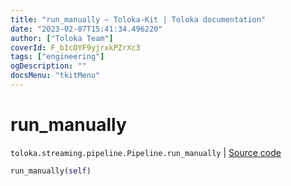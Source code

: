 ```yaml
---
title: "run_manually — Toloka-Kit | Toloka documentation"
date: "2023-02-07T15:41:34.496220"
author: ["Toloka Team"]
coverId: F_bIcOYF9yjrxkPZrXc3
tags: ["engineering"]
ogDescription: ""
docsMenu: "tkitMenu"
---
```


# run_manually
`toloka.streaming.pipeline.Pipeline.run_manually` | [Source code](https://github.com/Toloka/toloka-kit/blob/v1.1.3/src/streaming/pipeline.py#L282)

```python
run_manually(self)
```